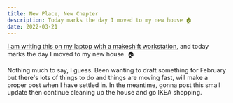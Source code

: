 ```yaml
---
title: New Place, New Chapter
description: Today marks the day I moved to my new house 🏠
date: 2022-03-21
---
```


[I am writing this on my laptop with a makeshift workstation](https://twitter.com/griko_nibras/status/1505619932691992576),
and today marks the day I moved to my new house. 🏠

Nothing much to say, I guess. Been wanting to draft something for February but there's lots of things to do and things are moving fast,
will make a proper post when I have settled in. In the meantime, gonna post this small update then continue cleaning up the house and go IKEA shopping.
